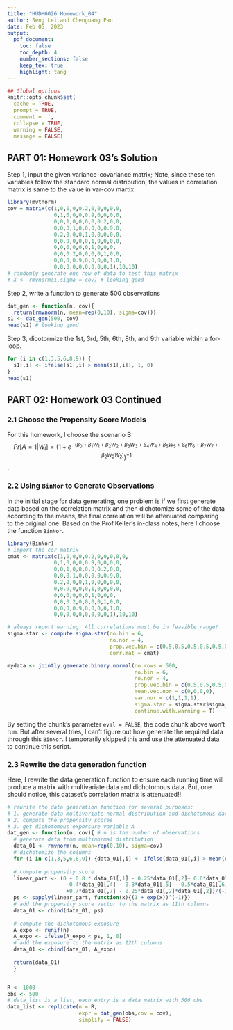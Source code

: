 ```yaml
---
title: "HUDM6026 Homework_04"
author: Seng Lei and Chenguang Pan
date: Feb 05, 2023
output:
  pdf_document:
    toc: false
    toc_depth: 4
    number_sections: false
    keep_tex: true
    highlight: tang
---
```


```r
## Global options
knitr::opts_chunk$set(
  cache = TRUE,
  prompt = TRUE,
  comment = '',
  collapse = TRUE,
  warning = FALSE,
  message = FALSE)
```

## PART 01: Homework 03's Solution  
Step 1, input the given variance-covariance matrix; Note, since these ten variables follow the standard normal distribution, the values in correlation matrix is same to the value in var-cov martix.
```r
library(mvtnorm)
cov = matrix(c(1,0,0,0,0.2,0,0,0,0,0,
               0,1,0,0,0,0.9,0,0,0,0,
               0,0,1,0,0,0,0,0.2,0,0,
               0,0,0,1,0,0,0,0,0.9,0,
               0.2,0,0,0,1,0,0,0,0,0,
               0,0.9,0,0,0,1,0,0,0,0,
               0,0,0,0,0,0,1,0,0,0,
               0,0,0.2,0,0,0,0,1,0,0,
               0,0,0,0.9,0,0,0,0,1,0,
               0,0,0,0,0,0,0,0,0,1),10,10)
# randomly generate one row of data to test this matrix
# X <- rmvnorm(1,sigma = cov) # looking good
```  
Step 2, write a function to generate 500 observations
```r
dat_gen <- function(n, cov){
  return(rmvnorm(n, mean=rep(0,10), sigma=cov))}
s1 <- dat_gen(500, cov)
head(s1) # looking good
```    
Step 3, dicotormize the 1st, 3rd, 5th, 6th, 8th, and 9th variable within a for-loop.
```r
for (i in c(1,3,5,6,8,9)) {
  s1[,i] <- ifelse(s1[,i] > mean(s1[,i]), 1, 0)
}
head(s1)
```  

## PART 02: Homework 03 Continued   
### 2.1 Choose the Propensity Score Models  

For this homework, I choose the scenario B: $$Pr[A=1|W_i]=(1+e^{-(\beta_0+\beta_1W_1+\beta_2W_2+\beta_3W_3+\beta_4W_4+\beta_5W_5 +\beta_6W_6+\beta_7W_7+\beta_2W_2W_2)})^{-1}$$.  

### 2.2 Using `BinNor` to Generate Observations  

In the initial stage for data generating, one problem is if we first generate data based on the correlation matrix and then dichotomize some of the data according to the means, the final correlation will be attenuated comparing to the original one. Based on the Prof.Keller's in-class notes, here I choose the function `BinNor`. 

```r
library(BinNor)
# import the cor matrix
cmat <- matrix(c(1,0,0,0,0.2,0,0,0,0,0,
               0,1,0,0,0,0.9,0,0,0,0,
               0,0,1,0,0,0,0,0.2,0,0,
               0,0,0,1,0,0,0,0,0.9,0,
               0.2,0,0,0,1,0,0,0,0,0,
               0,0.9,0,0,0,1,0,0,0,0,
               0,0,0,0,0,0,1,0,0,0,
               0,0,0.2,0,0,0,0,1,0,0,
               0,0,0,0.9,0,0,0,0,1,0,
               0,0,0,0,0,0,0,0,0,1),10,10)

# always report warning: All correlations must be in feasible range!
sigma.star <- compute.sigma.star(no.bin = 6,
                                 no.nor = 4,
                                 prop.vec.bin = c(0.5,0.5,0.5,0.5,0.5,0.5),
                                 corr.mat = cmat)

mydata <- jointly.generate.binary.normal(no.rows = 500,
                                         no.bin = 6,
                                         no.nor = 4,
                                         prop.vec.bin = c(0.5,0.5,0.5,0.5,0.5,0.5),
                                         mean.vec.nor = c(0,0,0,0),
                                         var.nor = c(1,1,1,1),
                                         sigma.star = sigma.star$sigma_star,
                                         continue.with.warning = T)
```
By setting the chunk's parameter `eval = FALSE`, the code chunk above won't run. But after several tries, I can't figure out how generate the required data through this `BinNor`. I temporarily skipped this and use the attenuated data to continue this script.

### 2.3 Rewrite the data generation function  
Here, I rewrite the data generation function to ensure each running time will produce a matrix with multivariate data and dichotomous data. But, one should notice, this dataset's correlation matrix is attenuated!!

```r
# rewrite the data generation function for several purposes:
# 1. generate data multivariate normal distribution and dichotomous data
# 2. compute the propensity scores
# 3. get dichotomous exporsure variable A
dat_gen <- function(n, cov){ # n is the number of observations
  # generate data from multinormal distribution
  data_01 <- rmvnorm(n, mean=rep(0,10), sigma=cov)
  # dichotomize the columns
  for (i in c(1,3,5,6,8,9)) {data_01[,i] <- ifelse(data_01[,i] > mean(data_01[,i]), 1, 0)}
  
  # compute propensity score 
  linear_part <- (0 + 0.8 * data_01[,1] - 0.25*data_01[,2]+ 0.6*data_01[,3]
                   -0.4*data_01[,4] - 0.8*data_01[,5] - 0.5*data_01[,6]
                   +0.7*data_01[,7] - 0.25*data_01[,2]*data_01[,2])/(-1)
  ps <- sapply(linear_part, function(x){(1 + exp(x))^(-1)})
  # add the propensity score vector to the matrix as 11th columns
  data_01 <- cbind(data_01, ps)
  
  # compute the dichotomous exposure
  A_expo <- runif(n)
  A_expo <- ifelse(A_expo < ps, 1, 0)
  # add the exposure to the matrix as 12th columns
  data_01 <- cbind(data_01, A_expo)
  
  return(data_01)
  }


R <- 1000
obs <- 500
# data_list is a list, each entry is a data matrix with 500 obs
data_list <- replicate(n = R,
                       expr = dat_gen(obs,cov = cov),
                       simplify = FALSE)
```





